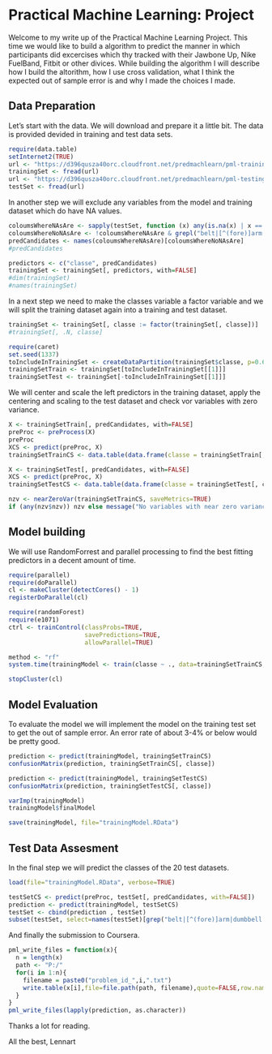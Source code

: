 # Practical Machine Learning: Project

Welcome to my write up of the Practical Machine Learning Project. This time we would like to build a algorithm to predict the manner in which participants did excercises which thy tracked with their Jawbone Up, Nike FuelBand, Fitbit or other divices. While building the algorithm I will describe how I build the altorithm, how I use cross validation, what I think the expected out of sample error is and why I made the choices I made.

## Data Preparation
Let's start with the data. We will download and prepare it a little bit. The data is provided devided in training and test data sets.

```r
require(data.table)
setInternet2(TRUE)
url <- "https://d396qusza40orc.cloudfront.net/predmachlearn/pml-training.csv"
trainingSet <- fread(url)
url <- "https://d396qusza40orc.cloudfront.net/predmachlearn/pml-testing.csv"
testSet <- fread(url)
```

In another step we will exclude any variables from the model and training dataset which do have NA values.
```r
coloumsWhereNAsAre <- sapply(testSet, function (x) any(is.na(x) | x == ""))
coloumsWhereNoNAsAre <- !coloumsWhereNAsAre & grepl("belt|[^(fore)]arm|dumbbell|forearm", names(coloumsWhereNAsAre))
predCandidates <- names(coloumsWhereNAsAre)[coloumsWhereNoNAsAre]
#predCandidates

predictors <- c("classe", predCandidates)
trainingSet <- trainingSet[, predictors, with=FALSE]
#dim(trainingSet)
#names(trainingSet)
```

In a next step we need to make the classes variable a factor variable and we will split the training dataset again into a training and test dataset.

```r
trainingSet <- trainingSet[, classe := factor(trainingSet[, classe])]
#trainingSet[, .N, classe]

require(caret)
set.seed(1337)
toIncludeInTrainingSet <- createDataPartition(trainingSet$classe, p=0.6)
trainingSetTrain <- trainingSet[toIncludeInTrainingSet[[1]]]
trainingSetTest <- trainingSet[-toIncludeInTrainingSet[[1]]]
```

We will center and scale the left predictors in the training dataset, apply the centering and scaling to the test dataset and check vor variables with zero variance.

```r
X <- trainingSetTrain[, predCandidates, with=FALSE]
preProc <- preProcess(X)
preProc
XCS <- predict(preProc, X)
trainingSetTrainCS <- data.table(data.frame(classe = trainingSetTrain[, classe], XCS))

X <- trainingSetTest[, predCandidates, with=FALSE]
XCS <- predict(preProc, X)
trainingSetTestCS <- data.table(data.frame(classe = trainingSetTest[, classe], XCS))

nzv <- nearZeroVar(trainingSetTrainCS, saveMetrics=TRUE)
if (any(nzv$nzv)) nzv else message("No variables with near zero variance")
```

## Model building

We will use RandomForrest and parallel processing to find the best fitting predictors in a decent amount of time. 

```r
require(parallel)
require(doParallel)
cl <- makeCluster(detectCores() - 1)
registerDoParallel(cl)

require(randomForest)
require(e1071)
ctrl <- trainControl(classProbs=TRUE,
                     savePredictions=TRUE,
                     allowParallel=TRUE)

method <- "rf"
system.time(trainingModel <- train(classe ~ ., data=trainingSetTrainCS, method=method))

stopCluster(cl)
```

## Model Evaluation

To evaluate the model we will implement the model on the training test set to get the out of sample error. An error rate of about 3-4% or below would be pretty good.

```r
prediction <- predict(trainingModel, trainingSetTrainCS)
confusionMatrix(prediction, trainingSetTrainCS[, classe])

prediction <- predict(trainingModel, trainingSetTestCS)
confusionMatrix(prediction, trainingSetTestCS[, classe])

varImp(trainingModel)
trainingModel$finalModel

save(trainingModel, file="trainingModel.RData")
```

## Test Data Assesment

In the final step we will predict the classes of the 20 test datasets.

```r
load(file="trainingModel.RData", verbose=TRUE)

testSetCS <- predict(preProc, testSet[, predCandidates, with=FALSE])
prediction <- predict(trainingModel, testSetCS)
testSet <- cbind(prediction , testSet)
subset(testSet, select=names(testSet)[grep("belt|[^(fore)]arm|dumbbell|forearm", names(testSet), invert=TRUE)])
```

And finally the submission to Coursera.

```r
pml_write_files = function(x){
  n = length(x)
  path <- "P:/"
  for(i in 1:n){
    filename = paste0("problem_id_",i,".txt")
    write.table(x[i],file=file.path(path, filename),quote=FALSE,row.names=FALSE,col.names=FALSE)
  }
}
pml_write_files(lapply(prediction, as.character))
```

Thanks a lot for reading.

All the best,
Lennart